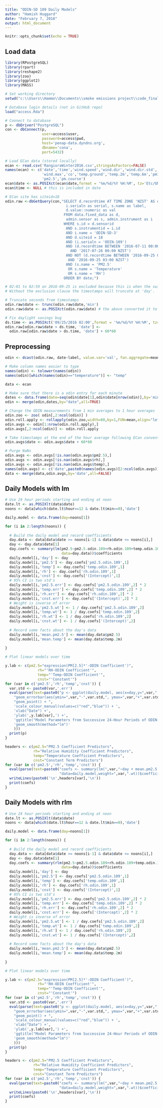 ```yaml
---
title: "ODIN-SD 109 Daily Models"
author: "Hamish Huggard"
date: "February 7, 2018"
output: html_document
---
```


```r
knitr::opts_chunk$set(echo = TRUE)
```

## Load data

```r
library(RPostgreSQL)
library(rpart)
library(reshape2)
library(zoo)
library(ggplot2)
library(MASS)

# Set working directory
setwd("c:\\Users\\Hammo\\Documents\\smoke emissions project\\code_final")

# Database login details (not in GitHub repo)
load("access.Rda")

# Connect to database
p <- dbDriver("PostgreSQL")
con <- dbConnect(p,
                 user=access$user,
                 password=access$pwd,
                 host='penap-data.dyndns.org',
                 dbname='cona',
                 port=5432)
```

```r
# Load ECan data (stored locally)
ecan <- read.csv('RangioraWinter2016.csv',stringsAsFactors=FALSE)
names(ecan) <- c('date','time','wind.speed','wind.dir','wind.dir.std','wind.speed.std',
                 'wind.max','co','temp.ground','temp.2m','temp.6m','pm10',
                 'pm2.5','pm.course')
ecan$date <- as.POSIXct(ecan$date,format = '%m/%d/%Y %H:%M', tz='Etc/GMT-12')
ecan$time <- NULL # this is included in date
```

```r
# ECan site has siteid=18
odin.raw <-dbGetQuery(con,"SELECT d.recordtime AT TIME ZONE 'NZST' AS date,
                            i.serialn as serial, s.name as label,
                            d.value::numeric as val
                           FROM data.fixed_data as d,  
                            admin.sensor as s, admin.instrument as i
                           WHERE s.id = d.sensorid
                            AND s.instrumentid = i.id
                            AND i.name = 'ODIN-SD-3'
                            AND d.siteid = 18
                            AND (i.serialn = 'ODIN-109')
                            AND (d.recordtime BETWEEN '2016-07-11 00:00 NZST'
                              AND '2017-07-26 00:00 NZST')
                            AND NOT (d.recordtime BETWEEN '2016-09-25 02:00 NZST'
                             AND '2016-09-25 03:00 NZST')
                            AND (s.name = 'PM2.5'
                             OR s.name = 'Temperature'
                             OR s.name = 'RH')
                           ORDER BY date;") 

# 02:01 to 02:59 on 2016-09-25 is excluded because this is when the switch to NZST occurs.
# Without the exclusion clause the timestamps will truncate at 'day'.

# Truncate seconds from timestamps
odin.raw$date <- trunc(odin.raw$date,'min')
odin.raw$date <- as.POSIXct(odin.raw$date) # the above converted it to POSIXlt

# Fix daylight savings bug
ds.time <- as.POSIXct('09/25/2016 02:00',format = '%m/%d/%Y %H:%M', tz='Etc/GMT-12')
odin.raw[odin.raw$date > ds.time, 'date'] <- 
  odin.raw[odin.raw$date > ds.time, 'date'] + 60*60
```

## Preprocessing

```r
odin <- dcast(odin.raw, date~label, value.var='val', fun.aggregate=mean)

# Make column names easier to type
names(odin) <- tolower(names(odin))
names(odin)[which(names(odin)=="temperature")] <- "temp"
```

```r
data <- ecan

# Make sure that there is a odin entry for each minute
dates <- data.frame(date=seq(odin$date[1],odin$date[nrow(odin)],by='mins'))
odin <- merge(odin,dates,by="date",all=TRUE)

# Change the ODIN measurements from 1 min averages to 1 hour averages
odin.zoo <- zoo( odin[,2:ncol(odin)] )
odin.roll.apply <- rollapply(odin.zoo,width=60,by=1,FUN=mean,align="left",na.rm=TRUE)
odin.avgs <- odin[1:nrow(odin.roll.apply),]
odin.avgs[,2:ncol(odin)] <- odin.roll.apply

# Take timestamps at the end of the hour average following ECan convention
odin.avgs$date <- odin.avgs$date + 60*60 

# Purge NaNs
odin.avgs <- odin.avgs[!is.nan(odin.avgs$pm2.5),]
odin.avgs <- odin.avgs[!is.nan(odin.avgs$rh),]
odin.avgs <- odin.avgs[!is.nan(odin.avgs$temp),]
names(odin.avgs) <- c('date',paste0(names(odin.avgs)[2:ncol(odin.avgs)],'.odin.109'))
data <- merge(data,odin.avgs,by='date',all=FALSE)
```


## Daily Models with lm

```r
# Use 24 hour periods starting and ending at noon
date.lt <- as.POSIXlt(data$date)
noons <- data[which(date.lt$hour==12 & date.lt$min==0),'date']

daily.model <- data.frame(day=noons[1])

for (i in 2:length(noons)) {
  
  # Build the daily model and record coefficients
  day.data <- data[data$date >= noons[i-1] & data$date <= noons[i],]
  day <- day.data$date[1]
  day.coefs <- summary(lm(pm2.5~pm2.5.odin.109+rh.odin.109+temp.odin.109,
                          data=day.data))$coefficients
  daily.model[i,'day'] <- day
  daily.model[i,'pm2.5'] <- day.coefs['pm2.5.odin.109',1]
  daily.model[i,'temp'] <- day.coefs['temp.odin.109',1]
  daily.model[i,'rh'] <- day.coefs['rh.odin.109',1]
  daily.model[i,'cnst'] <- day.coefs['(Intercept)',1]
  # 95% CI is two std's
  daily.model[i,'pm2.5.err'] <- day.coefs['pm2.5.odin.109',2] * 2
  daily.model[i,'temp.err'] <- day.coefs['temp.odin.109',2] * 2
  daily.model[i,'rh.err'] <- day.coefs['rh.odin.109',2] * 2
  daily.model[i,'cnst.err'] <- day.coefs['(Intercept)',2] * 2
  # Weight is inverse of error
  daily.model[i,'pm2.5.wt'] <- 1 / day.coefs['pm2.5.odin.109',2] 
  daily.model[i,'temp.wt'] <- 1 / day.coefs['temp.odin.109',2] 
  daily.model[i,'rh.wt'] <- 1 / day.coefs['rh.odin.109',2] 
  daily.model[i,'cnst.wt'] <- 1 / day.coefs['(Intercept)',2] 
  
  # Record some facts about the day's data
  daily.model[i,'mean.pm2.5'] <- mean(day.data$pm2.5)
  daily.model[i,'mean.temp'] <- mean(day.data$temp.2m)
  
}

# Plot linear models over time

y.lab <- c(pm2.5="expression(PM[2.5]*'-ODIN Coefficient')",
               rh="'RH-ODIN Coefficient'",
               temp="'Temp-ODIN Coefficient'",
               cnst="'Constant'")
for (var in c('pm2.5','rh','temp','cnst')) {
  var.std <- paste0(var,'.err')
  eval(parse(text=paste0("p <- ggplot(daily.model, aes(x=day,y=",var,",weight=",var,".wt)) +",
    "geom_errorbar(aes(ymin=",var,"-",var.std,", ymax=",var,"+",var.std,")) + ",
    "geom_point() + ",
    'scale_colour_manual(values=c("red","blue")) + ',
    'xlab("Date") +',
    'ylab(',y.lab[var],') +',
    'ggtitle("Model Parameters from Successive 24-Hour Periods of ODIN-109 Data") +',
    'geom_smooth(method="lm")'
    )))
  print(p)
}
```

```r
headers <- c(pm2.5="PM2.5 Coefficient Predictors",
             rh="Relative Humidity Coefficient Predictors",
             temp="Temperature Coefficient Predictors",
             cnst="Constant Term Predictors")
for (var in c('pm2.5','rh','temp','cnst')) {
  eval(parse(text=paste0("coefs <- summary(lm(",var,"~day + mean.pm2.5,",
                         "data=daily.model,weight=",var,".wt))$coefficients")))
  writeLines(paste0('\n',headers[var],'\n'))
  print(coefs)
}
```

## Daily Models with rlm

```r
# Use 24 hour periods starting and ending at noon
date.lt <- as.POSIXlt(data$date)
noons <- data[which(date.lt$hour==12 & date.lt$min==0),'date']

daily.model <- data.frame(day=noons[1])

for (i in 2:length(noons)) {
  
  # Build the daily model and record coefficients
  day.data <- data[data$date >= noons[i-1] & data$date <= noons[i],]
  day <- day.data$date[1]
  day.coefs <- summary(rlm(pm2.5~pm2.5.odin.109+rh.odin.109+temp.odin.109,
                          data=day.data))$coefficients
  daily.model[i,'day'] <- day
  daily.model[i,'pm2.5'] <- day.coefs['pm2.5.odin.109',1]
  daily.model[i,'temp'] <- day.coefs['temp.odin.109',1]
  daily.model[i,'rh'] <- day.coefs['rh.odin.109',1]
  daily.model[i,'cnst'] <- day.coefs['(Intercept)',1]
  # 95% CI is two std's
  daily.model[i,'pm2.5.err'] <- day.coefs['pm2.5.odin.109',2] * 2
  daily.model[i,'temp.err'] <- day.coefs['temp.odin.109',2] * 2
  daily.model[i,'rh.err'] <- day.coefs['rh.odin.109',2] * 2
  daily.model[i,'cnst.err'] <- day.coefs['(Intercept)',2] * 2
  # Weight is inverse of error
  daily.model[i,'pm2.5.wt'] <- 1 / day.coefs['pm2.5.odin.109',2] 
  daily.model[i,'temp.wt'] <- 1 / day.coefs['temp.odin.109',2] 
  daily.model[i,'rh.wt'] <- 1 / day.coefs['rh.odin.109',2] 
  daily.model[i,'cnst.wt'] <- 1 / day.coefs['(Intercept)',2] 
  
  # Record some facts about the day's data
  daily.model[i,'mean.pm2.5'] <- mean(day.data$pm2.5)
  daily.model[i,'mean.temp'] <- mean(day.data$temp.2m)
  
}

# Plot linear models over time

y.lab <- c(pm2.5="expression(PM[2.5]*'-ODIN Coefficient')",
               rh="'RH-ODIN Coefficient'",
               temp="'Temp-ODIN Coefficient'",
               cnst="'Constant'")
for (var in c('pm2.5','rh','temp','cnst')) {
  var.std <- paste0(var,'.err')
  eval(parse(text=paste0("p <- ggplot(daily.model, aes(x=day,y=",var,",weight=",var,".wt)) +",
    "geom_errorbar(aes(ymin=",var,"-",var.std,", ymax=",var,"+",var.std,")) + ",
    "geom_point() + ",
    'scale_colour_manual(values=c("red","blue")) + ',
    'xlab("Date") +',
    'ylab(',y.lab[var],') +',
    'ggtitle("Model Parameters from Successive 24-Hour Periods of ODIN-109 Data") +',
    'geom_smooth(method="lm")'
    )))
  print(p)
}
```

```r
headers <- c(pm2.5="PM2.5 Coefficient Predictors",
             rh="Relative Humidity Coefficient Predictors",
             temp="Temperature Coefficient Predictors",
             cnst="Constant Term Predictors")
for (var in c('pm2.5','rh','temp','cnst')) {
  eval(parse(text=paste0("coefs <- summary(lm(",var,"~day + mean.pm2.5,",
                         "data=daily.model,weight=",var,".wt))$coefficients")))
  writeLines(paste0('\n',headers[var],'\n'))
  print(coefs)
}
```